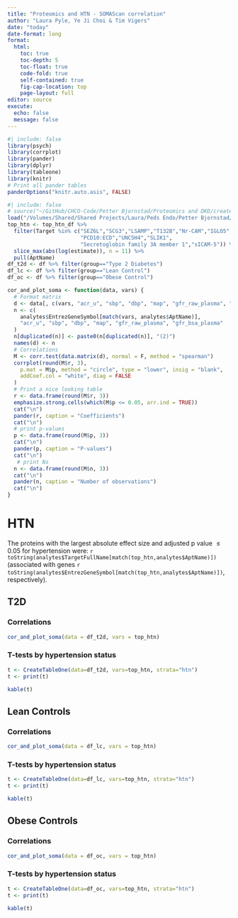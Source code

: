 ```yaml
---
title: "Proteomics and HTN - SOMAScan correlation"
author: "Laura Pyle, Ye Ji Choi & Tim Vigers"
date: "today"
date-format: long
format:
  html:
    toc: true
    toc-depth: 5
    toc-float: true
    code-fold: true
    self-contained: true
    fig-cap-location: top
    page-layout: full
editor: source
execute:
  echo: false
  message: false
---
```


```r
#| include: false
library(psych)
library(corrplot)
library(pander)
library(dplyr)
library(tableone)
library(knitr)
# Print all pander tables
panderOptions("knitr.auto.asis", FALSE)
```

```r
#| include: false
# source("~/GitHub/CHCO-Code/Petter Bjornstad/Proteomics and DKD/create_today_dkd_analysis_dataset.R")
load("/Volumes/Shared/Shared Projects/Laura/Peds Endo/Petter Bjornstad/Proteomics and HTN/Data_Cleaned/analysis_dataset.RData")
top_htn <- top_htn_df %>%
  filter(Target %in% c("SEZ6L","SCG3","LSAMP","T132B","Nr-CAM","IGLO5",
                       "PCD10:ECD","UNC5H4","SLIK1",
                       "Secretoglobin family 3A member 1","sICAM-5")) %>%
  slice_max(abs(log(estimate)), n = 11) %>%
  pull(AptName)
df_t2d <- df %>% filter(group=="Type 2 Diabetes")
df_lc <- df %>% filter(group=="Lean Control")
df_oc <- df %>% filter(group=="Obese Control")
```

```r
cor_and_plot_soma <- function(data, vars) {
  # Format matrix
  d <- data[, c(vars, "acr_u", "sbp", "dbp", "map", "gfr_raw_plasma", "gfr_bsa_plasma")]
  n <- c(
    analytes$EntrezGeneSymbol[match(vars, analytes$AptName)],
    "acr_u", "sbp", "dbp", "map", "gfr_raw_plasma", "gfr_bsa_plasma"
  )
  n[duplicated(n)] <- paste0(n[duplicated(n)], "(2)")
  names(d) <- n
  # Correlations
  M <- corr.test(data.matrix(d), normal = F, method = "spearman")
  corrplot(round(M$r, 3),
    p.mat = M$p, method = "circle", type = "lower", insig = "blank",
    addCoef.col = "white", diag = FALSE
  )
  # Print a nice looking table
  r <- data.frame(round(M$r, 3))
  emphasize.strong.cells(which(M$p <= 0.05, arr.ind = TRUE))
  cat("\n")
  pander(r, caption = "Coefficients")
  cat("\n")
  # print p-values
  p <- data.frame(round(M$p, 3))
  cat("\n")
  pander(p, caption = "P-values")
  cat("\n")
   # print Ns
  n <- data.frame(round(M$n, 3))
  cat("\n")
  pander(n, caption = "Number of observations")
  cat("\n")
}
```


# HTN

The proteins with the largest absolute effect size and adjusted p value $\leq 0.05$ for hypertension were: `r toString(analytes$TargetFullName[match(top_htn,analytes$AptName)])` (associated with genes `r toString(analytes$EntrezGeneSymbol[match(top_htn,analytes$AptName)])`, respectively).

## T2D

### Correlations

```r
cor_and_plot_soma(data = df_t2d, vars = top_htn)
```

### T-tests by hypertension status

```r
t <- CreateTableOne(data=df_t2d, vars=top_htn, strata="htn")
t <- print(t)
```

```r
kable(t)
```

## Lean Controls

### Correlations

```r
cor_and_plot_soma(data = df_lc, vars = top_htn)
```

### T-tests by hypertension status

```r
t <- CreateTableOne(data=df_lc, vars=top_htn, strata="htn")
t <- print(t)
```

```r
kable(t)
```

## Obese Controls

### Correlations

```r
cor_and_plot_soma(data = df_oc, vars = top_htn)
```

### T-tests by hypertension status

```r
t <- CreateTableOne(data=df_oc, vars=top_htn, strata="htn")
t <- print(t)
```

```r
kable(t)
```

